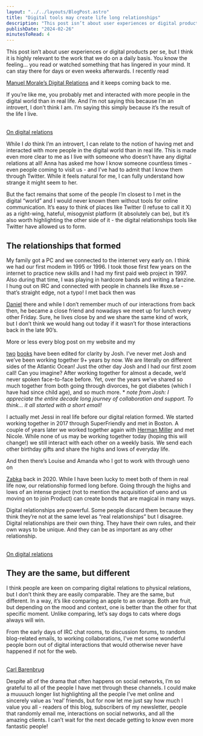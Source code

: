 ```yaml
---
layout: "../../layouts/BlogPost.astro"
title: "Digital tools may create life long relationships"
description: "This post isn’t about user experiences or digital products per se, but I think it is highly relevant to the work that we do on a daily basis. You know the feeling… you read or watched something that has lingered in your mind. It can stay there for days or even weeks afterwards. I recently read Manuel Morale’s Digital Relations and it keeps coming back to me.\n\n\n\n\n\nIf you’re like me, you probably met and interacted with more people in the digital world than in real life. And I’m not saying this be"
publishDate: "2024-02-26"
minutesToRead: 4
---
```


<p>This post isn’t about user experiences or digital products per se, but I think it is highly relevant to the work that we do on a daily basis. You know the feeling… you read or watched something that has lingered in your mind. It can stay there for days or even weeks afterwards. I recently read </p>
<a href="https://manuelmoreale.com/on-digital-relationships?ref="antonsten".com">Manuel Morale’s Digital Relations</a>
 and it keeps coming back to me.</p>
<div class="blockquote">
</div>
<div>
<p>If you’re like me, you probably met and interacted with more people in the digital world than in real life. And I’m not saying this because I’m an introvert, I don’t think I am. I’m saying this simply because it’s the result of the life I live. </p>
<br>
<a href="https://manuelmoreale.com/on-digital-relationships?ref="antonsten".com">On digital relations </a>
<p>While I 
<em>do</e>
</em>
 think I’m an introvert, I can relate to the notion of having met and interacted with more people in the digital world than in real life. This is made even more clear to me as I live with someone who doesn’t have any digital relations at all! Anna has asked me how I know someone countless times - even people coming to visit us - and I’ve had to admit that I know them through Twitter. While it feels natural for me, I can fully understand how strange it might seem to her.</p>
<p>But the fact remains that some of the people I’m closest to I met in the digital “world” and I would never known them without tools for online communication. It’s easy to think of places like Twitter (I refuse to call it X) as a right-wing, hateful, misogynist platform (it absolutely can be), but it’s also worth highlighting the other side of it - the digital relationships tools like Twitter have allowed us to form.</p>
<h2 id="the-relationships-that-formed">The relationships that formed</h>
</h2>
<p>My family got a PC and we connected to the internet very early on. I think we had our first modem in 1995 or 1996. I took those first few years on the internet to practice new skills and I had my first paid web project in 1997. Also during that time, I was playing in hardcore bands and writing a fanzine. I hung out on IRC and connected with people in channels like #sxe.se - that’s straight edge, not a typo! I met back then was </p>
<a href="https://www.blixtdunder.com/about?ref="antonsten".com">Daniel</a>
 there and while I don’t remember much of our interactions from back then, he became a close friend and nowadays we meet up for lunch every other Friday. Sure, he lives close by and we share the same kind of work, but I don’t think we would hang out today if it wasn’t for those interactions back in the late 90’s.</p>
<p>More or less every blog post on my website and my </p>
<a href="https://www.antonsten.com/@/page/X72mvQcPZTTS34bx">two</a>
<a href="https://www.antonsten.com/@/page/t9HTzc5bW5w1Cg8V">books</a>
 have been edited for clarity by Josh. I’ve never met Josh and we’ve been working together 9+ years by now. We are literally on different sides of the Atlantic Ocean! Just the other day Josh and I had our first zoom call! Can you imagine? After working together for almost a decade, we’d never spoken face-to-face before. Yet, over the years we’ve shared so much together from both going through divorces, he got diabetes (which I have had since child age), and so much more. * 
<em>note from Josh: I appreciate the entire decade long journey of collaboration and support. To think… it all started with a short email! </em>
<p>I actually met Jessi in real life before our digital relation formed. We started working together in 2017 through SuperFriendly and met in Boston. A couple of years later we worked together again with 
<a href="https://www.antonsten.com/@/page/wZ3N3ZtbAH8blpql">Herman Miller</a>
 and met Nicole. While none of us may be working together today (hoping this will change!) we still interact with each other on a weekly basis. We send each other birthday gifts and share the highs and lows of everyday life.</p>
<p>And then there’s Louise and Amanda who I got to work with through ueno on </p>
<a href="https://www.antonsten.com/@/page/IA88QkFoBMgqGU26">Zabka</a>
 back in 2020. While I have been lucky to meet both of them in real life now, our relationship formed long before. Going through the highs and lows of an intense project (not to mention the acquisition of ueno and us moving on to join Product) can create bonds that are magical in many ways.</p>
<div class="blockquote">
</div>
<div>
<p>Digital relationships are powerful. Some people discard them because they think they’re not at the same level as “real relationships” but I disagree. Digital relationships are their own thing. They have their own rules, and their own ways to be unique. And they can be as important as any other relationship. </p>
<br>
<a href="https://manuelmoreale.com/on-digital-relationships?ref="antonsten".com">On digital relations </a>
<h2 id="they-are-the-same-but-different">They are the same, but different</h2>
<p>I think people are keen on comparing digital relations to physical relations, but I don’t think they are easily comparable. They are the same, but different. In a way, it’s like comparing an apple to an orange. Both are fruit, but depending on the mood and context, one is better than the other for that specific moment. Unlike comparing, let’s say dogs to cats where dogs always will win.</p>
<div class="blockquote">
</div>
<div>
<p>From the early days of IRC chat rooms, to discussion forums, to random blog-related emails, to working collaborations, I've met some wonderful people born out of digital interactions that would otherwise never have happened if not for the web. </p>
<br>
<a href="https://carlbarenbrug.com/digital-relationships?ref="antonsten".com">Carl Barenbrug </a>
<p>Despite all of the drama that often happens on social networks, I’m so grateful to all of the people I have met through these channels. I could make a muuuuch longer list highlighting all the people I’ve met online and sincerely value as ‘real’ friends, but for now let me just say how much I value you all - readers of this blog, subscribers of my newsletter, people that randomly email me, interactions on social networks, and all the amazing clients. I can’t wait for the next decade getting to know even more fantastic people!</p>
